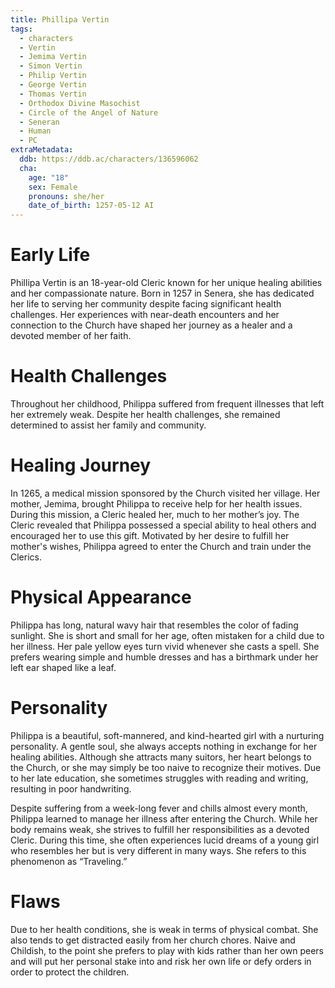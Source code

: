 ```yaml
---
title: Phillipa Vertin
tags:
  - characters
  - Vertin
  - Jemima Vertin
  - Simon Vertin
  - Philip Vertin
  - George Vertin
  - Thomas Vertin
  - Orthodox Divine Masochist
  - Circle of the Angel of Nature
  - Seneran
  - Human
  - PC
extraMetadata:
  ddb: https://ddb.ac/characters/136596062
  cha:
    age: "18"
    sex: Female
    pronouns: she/her
    date_of_birth: 1257-05-12 AI
---
```


# Early Life

Phillipa Vertin is an 18-year-old Cleric known for her unique healing abilities
and her compassionate nature. Born in 1257 in Senera, she has dedicated her life
to serving her community despite facing significant health challenges. Her
experiences with near-death encounters and her connection to the Church have
shaped her journey as a healer and a devoted member of her faith.

# Health Challenges

Throughout her childhood, Philippa suffered from frequent illnesses that left
her extremely weak. Despite her health challenges, she remained determined to
assist her family and community.

# Healing Journey

In 1265, a medical mission sponsored by the Church visited her village. Her
mother, Jemima, brought Philippa to receive help for her health issues. During
this mission, a Cleric healed her, much to her mother’s joy. The Cleric revealed
that Philippa possessed a special ability to heal others and encouraged her to
use this gift. Motivated by her desire to fulfill her mother's wishes, Philippa
agreed to enter the Church and train under the Clerics.

# Physical Appearance

Philippa has long, natural wavy hair that resembles the color of fading
sunlight. She is short and small for her age, often mistaken for a child due to
her illness. Her pale yellow eyes turn vivid whenever she casts a spell. She
prefers wearing simple and humble dresses and has a birthmark under her left ear
shaped like a leaf.

# Personality

Philippa is a beautiful, soft-mannered, and kind-hearted girl with a nurturing
personality. A gentle soul, she always accepts nothing in exchange for her
healing abilities. Although she attracts many suitors, her heart belongs to the
Church, or she may simply be too naive to recognize their motives. Due to her
late education, she sometimes struggles with reading and writing, resulting in
poor handwriting.

Despite suffering from a week-long fever and chills almost every month, Philippa
learned to manage her illness after entering the Church. While her body remains
weak, she strives to fulfill her responsibilities as a devoted Cleric. During
this time, she often experiences lucid dreams of a young girl who resembles her
but is very different in many ways. She refers to this phenomenon as
“Traveling.”

# Flaws

Due to her health conditions, she is weak in terms of physical combat. She also
tends to get distracted easily from her church chores. Naive and Childish, to
the point she prefers to play with kids rather than her own peers and will put
her personal stake into and risk her own life or defy orders in order to protect
the children.
